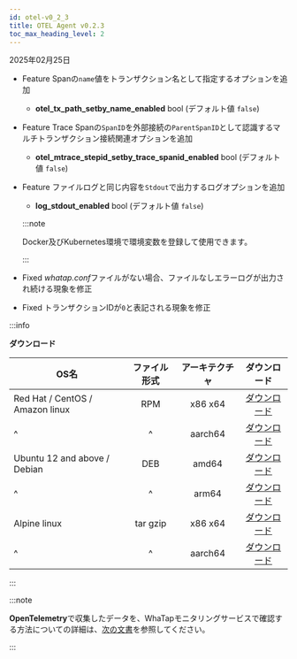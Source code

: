 ```yaml
---
id: otel-v0_2_3
title: OTEL Agent v0.2.3
toc_max_heading_level: 2
---
```


2025年02月25日

- <Status priority='1'>Feature</Status> Spanの`name`値をトランザクション名として指定するオプションを追加

  - **otel_tx_path_setby_name_enabled** <span class='type'>bool</span> (デフォルト値 `false`)

- <Status priority='1'>Feature</Status> Trace Spanの`SpanID`を外部接続の`ParentSpanID`として認識するマルチトランザクション接続関連オプションを追加

  - **otel_mtrace_stepid_setby_trace_spanid_enabled** <span class='type'>bool</span> (デフォルト値 `false`)

- <Status priority='1'>Feature</Status> ファイルログと同じ内容を`Stdout`で出力するログオプションを追加

  - **log_stdout_enabled** <span class='type'>bool</span> (デフォルト値 `false`)

  :::note 

  Docker及びKubernetes環境で環境変数を登録して使用できます。 

  :::

- <Status priority='0'>Fixed</Status> *whatap.conf*ファイルがない場合、ファイルなしエラーログが出力され続ける現象を修正

- <Status priority='0'>Fixed</Status> トランザクションIDが`0`と表記される現象を修正

:::info

**ダウンロード**

| OS名                             |  ファイル形式  | アーキテクチャ |                                     ダウンロード                                     |
| ------------------------------- | :------: | :-----: | :----------------------------------------------------------------------------: |
| Red Hat / CentOS / Amazon linux |    RPM   | x86 x64 |     [ダウンロード](http://repo.whatap.io/centos/6/x86_64/whatap-otel-0.2-3.x86_6)    |
| \^                              |    \^    | aarch64 | [ダウンロード](http://repo.whatap.io/centos/7/aarch64/whatap-otel-0.2-3.aarch64.rpm) |
| Ubuntu 12 and above / Debian    |    DEB   |  amd64  |   [ダウンロード](http://repo.whatap.io/debian/unstable/whatap-otel_0.2.3_amd64.deb)  |
| \^                              |    \^    |  arm64  |   [ダウンロード](http://repo.whatap.io/debian/unstable/whatap-otel_0.2.3_arm64.deb)  |
| Alpine linux                    | tar gzip | x86 x64 |     [ダウンロード](http://repo.whatap.io/alpine/x86_64/whatap-otel-0.2.3.tar.gz)     |
| \^                              |    \^    | aarch64 |     [ダウンロード](http://repo.whatap.io/alpine/aarch64/whatap-otel-0.2.3.tar.gz)    |

:::

:::note

**OpenTelemetry**で収集したデータを、WhaTapモニタリングサービスで確認する方法についての詳細は、[次の文書](../../opentelemetry/introduction)を参照してください。

:::
